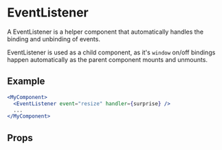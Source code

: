 
<Meta component={EventListener} title="🛠 Utilities/Events/EventListener" />

# EventListener

A EventListener is a helper component that automatically handles the binding and unbinding of events.

EventListener is used as a child component, as it's `window` on/off bindings happen automatically as the parent component mounts and unmounts.

## Example

```jsx
<MyComponent>
  <EventListener event="resize" handler={surprise} />
  ...
</MyComponent>
```

## Props

<ArgsTable of={EventListener} />
